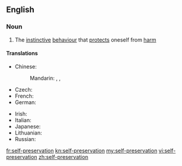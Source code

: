 ==English==

===Noun===
{{wikipedia}}
{{en-noun|sg=[[self]]-[[preservation]]|-}}

# The [[instinctive]] [[behaviour]] that [[protect]]s oneself from [[harm]]

====Translations====
{{trans-top|self-preservation}}
* Chinese:
*: Mandarin: {{t|zh|自我保護|sc=Hani}}, {{t|zh|自我保护|tr=zìwǒ bǎohù|sc=Hani}}, {{t|zh|自保|tr=zìbǎo|sc=Hani}}
* Czech: {{t-|cs|sebezáchova|f}}
* French: {{t+|fr|autoconservation|f}}
* German: {{t|de|Selbsterhaltung|f}}
{{trans-mid}}
* Irish: {{t-|ga|féinchaomhnú|m|xs=Irish}}
* Italian: {{t-|it|autoconservazione|f}}
* Japanese: {{t|ja|自己保存|tr=しこほぞん, jiko-hozon|sc=Jpan}}
* Lithuanian: {{t-|lt|savisauga|f|xs=Lithuanian}}
* Russian: {{t|ru|самосохранение|n|tr=samosoxranénije|sc=Cyrl}}
{{trans-bottom}}

[[fr:self-preservation]]
[[kn:self-preservation]]
[[my:self-preservation]]
[[vi:self-preservation]]
[[zh:self-preservation]]